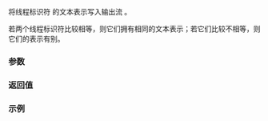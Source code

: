 {{title|operator&lt;&lt;&lt;small&gt;(std::thread::id)&lt;/small&gt;}}
{{cpp/thread/thread/id/navbar}}
{{dcl begin}}
{{dcl header|thread}}
{{dcl|since=c++11|1=
template&lt; class CharT, class Traits &gt;
std::basic_ostream&lt;CharT,Traits&gt;&amp;
    operator&lt;&lt;( std::basic_ostream&lt;CharT,Traits&gt;&amp; ost, std::thread::id id );
}}
{{dcl end}}

将线程标识符 {{c|id}} 的文本表示写入输出流 {{c|ost}}。

若两个线程标识符比较相等，则它们拥有相同的文本表示；若它们比较不相等，则它们的表示有别。

===参数===
{{par begin}}
{{par|ost|要插入数据的输出流}}
{{par|id|线程标识符}}
{{par end}} 

===返回值===
{{c|ost}}

{{cpp/impldef exception}}

===示例===
{{example
|code=
#include &lt;chrono&gt;
#include &lt;iostream&gt;
#include &lt;thread&gt;
using namespace std::chrono;

int main()
{
    std::thread t1([]{ std::this_thread::sleep_for(256ms); });
    std::thread t2([]{ std::this_thread::sleep_for(512ms); });

    std::clog &lt;&lt; t1.get_id() &lt;&lt; '\n' &lt;&lt; t2.get_id() &lt;&lt; '\n';

    t1.join();
    t2.join();
}
|p=true
|output=
141592653589793
141421356237309
}}

{{langlinks|de|en|es|fr|it|ja|pt|ru}}